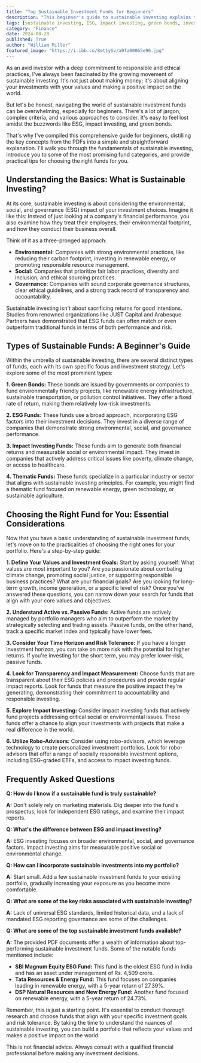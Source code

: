 ```yaml
---
title: "Top Sustainable Investment Funds for Beginners"
description: "This beginner's guide to sustainable investing explains the basics of ESG, impact investing, and green bonds, providing a step-by-step guide to choosing the right sustainable funds for your portfolio. Learn about different fund types, key considerations, and top performing sustainable funds."
tags: [sustainable investing, ESG, impact investing, green bonds, investment funds, beginners, financial planning, responsible investing, ethical investing, portfolio management, fundamentals, fund categories, investment strategies, risk tolerance, impact measurement, robo-advisors]
category: "Finance"
date: 2024-08-28
published: True
author: "William Miller"
featured_image: "https://i.ibb.co/8mt1ySv/a9fa00065e96.jpg"
---
```



As an avid investor with a deep commitment to responsible and ethical practices, I've always been fascinated by the growing movement of sustainable investing. It's not just about making money; it's about aligning your investments with your values and making a positive impact on the world. 

But let's be honest, navigating the world of sustainable investment funds can be overwhelming, especially for beginners. There's a lot of jargon, complex criteria, and various approaches to consider.  It's easy to feel lost amidst the buzzwords like ESG, impact investing, and green bonds.

That's why I've compiled this comprehensive guide for beginners, distilling the key concepts from the PDFs into a simple and straightforward explanation.  I'll walk you through the fundamentals of sustainable investing, introduce you to some of the most promising fund categories, and provide practical tips for choosing the right funds for you.

##  Understanding the Basics: What is Sustainable Investing?

At its core, sustainable investing is about considering the environmental, social, and governance (ESG) impact of your investment choices. Imagine it like this: Instead of just looking at a company's financial performance, you also examine how they treat their employees, their environmental footprint, and how they conduct their business overall. 

Think of it as a three-pronged approach:

* **Environmental:** Companies with strong environmental practices, like reducing their carbon footprint, investing in renewable energy, or promoting responsible resource management. 
* **Social:** Companies that prioritize fair labor practices, diversity and inclusion, and ethical sourcing practices.
* **Governance:** Companies with sound corporate governance structures, clear ethical guidelines, and a strong track record of transparency and accountability.

Sustainable investing isn't about sacrificing returns for good intentions. Studies from renowned organizations like JUST Capital and Arabesque Partners have demonstrated that ESG funds can often match or even outperform traditional funds in terms of both performance and risk.  

##  Types of Sustainable Funds: A Beginner's Guide

Within the umbrella of sustainable investing, there are several distinct types of funds, each with its own specific focus and investment strategy. Let's explore some of the most prominent types:

**1. Green Bonds:** These bonds are issued by governments or companies to fund environmentally friendly projects, like renewable energy infrastructure, sustainable transportation, or pollution control initiatives. They offer a fixed rate of return, making them relatively low-risk investments.

**2. ESG Funds:**  These funds use a broad approach, incorporating ESG factors into their investment decisions.  They invest in a diverse range of companies that demonstrate strong environmental, social, and governance performance.

**3. Impact Investing Funds:** These funds aim to generate both financial returns and measurable social or environmental impact.  They invest in companies that actively address critical issues like poverty, climate change, or access to healthcare. 

**4. Thematic Funds:**  These funds specialize in a particular industry or sector that aligns with sustainable investing principles. For example, you might find a thematic fund focused on renewable energy, green technology, or sustainable agriculture.

##  Choosing the Right Fund for You: Essential Considerations

Now that you have a basic understanding of sustainable investment funds, let's move on to the practicalities of choosing the right ones for your portfolio. Here's a step-by-step guide:

**1. Define Your Values and Investment Goals:** Start by asking yourself: What values are most important to you? Are you passionate about combating climate change, promoting social justice, or supporting responsible business practices?  What are your financial goals? Are you looking for long-term growth, income generation, or a specific level of risk? Once you've answered these questions, you can narrow down your search for funds that align with your core values and objectives. 

**2. Understand Active vs. Passive Funds:**  Active funds are actively managed by portfolio managers who aim to outperform the market by strategically selecting and trading assets.  Passive funds, on the other hand, track a specific market index and typically have lower fees.

**3. Consider Your Time Horizon and Risk Tolerance:**  If you have a longer investment horizon, you can take on more risk with the potential for higher returns. If you're investing for the short term, you may prefer lower-risk, passive funds. 

**4. Look for Transparency and Impact Measurement:**  Choose funds that are transparent about their ESG policies and procedures and provide regular impact reports.  Look for funds that measure the positive impact they're generating, demonstrating their commitment to accountability and responsible investing.

**5. Explore Impact Investing:**  Consider impact investing funds that actively fund projects addressing critical social or environmental issues. These funds offer a chance to align your investments with projects that make a real difference in the world.

**6. Utilize Robo-Advisors:**  Consider using robo-advisors, which leverage technology to create personalized investment portfolios.  Look for robo-advisors that offer a range of socially responsible investment options, including ESG-graded ETFs, and access to impact investing funds.

##  Frequently Asked Questions

**Q:  How do I know if a sustainable fund is truly sustainable?**

**A:** Don't solely rely on marketing materials. Dig deeper into the fund's prospectus, look for independent ESG ratings, and examine their impact reports.

**Q:  What's the difference between ESG and impact investing?**

**A:** ESG investing focuses on broader environmental, social, and governance factors. Impact investing aims for measurable positive social or environmental change.

**Q:  How can I incorporate sustainable investments into my portfolio?**

**A:** Start small. Add a few sustainable investment funds to your existing portfolio, gradually increasing your exposure as you become more comfortable.

**Q:  What are some of the key risks associated with sustainable investing?**

**A:**  Lack of universal ESG standards, limited historical data, and a lack of mandated ESG reporting governance are some of the challenges. 

**Q:  What are some of the top sustainable investment funds available?**

**A:**  The provided PDF documents offer a wealth of information about top-performing sustainable investment funds.  Some of the notable funds mentioned include:

* **SBI Magnum Equity ESG Fund:** This fund is the oldest ESG fund in India and has an asset under management of Rs. 4,509 crore.
* **Tata Resources & Energy Fund:**  This fund focuses on companies leading in renewable energy, with a 5-year return of 27.39%.
* **DSP Natural Resources and New Energy Fund:**  Another fund focused on renewable energy, with a 5-year return of 24.73%.

Remember, this is just a starting point. It's essential to conduct thorough research and choose funds that align with your specific investment goals and risk tolerance. By taking the time to understand the nuances of sustainable investing, you can build a portfolio that reflects your values and makes a positive impact on the world.

This is not financial advice. Always consult with a qualified financial professional before making any investment decisions. 
